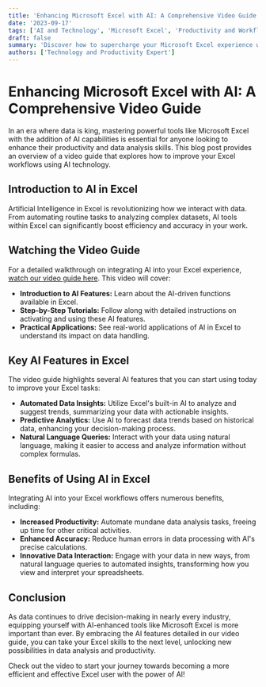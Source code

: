 ```yaml
---
title: 'Enhancing Microsoft Excel with AI: A Comprehensive Video Guide'
date: '2023-09-17'
tags: ['AI and Technology', 'Microsoft Excel', 'Productivity and Workflow', 'Technology Integration']
draft: false
summary: 'Discover how to supercharge your Microsoft Excel experience with AI through our detailed video guide. Learn about innovative tools and techniques that can transform how you work with data.'
authors: ['Technology and Productivity Expert']
---
```


# Enhancing Microsoft Excel with AI: A Comprehensive Video Guide

In an era where data is king, mastering powerful tools like Microsoft Excel with the addition of AI capabilities is essential for anyone looking to enhance their productivity and data analysis skills. This blog post provides an overview of a video guide that explores how to improve your Excel workflows using AI technology.

## Introduction to AI in Excel

Artificial Intelligence in Excel is revolutionizing how we interact with data. From automating routine tasks to analyzing complex datasets, AI tools within Excel can significantly boost efficiency and accuracy in your work.

## Watching the Video Guide

For a detailed walkthrough on integrating AI into your Excel experience, [watch our video guide here](https://www.youtube.com/watch?v=JYtZ2zsdE_s). This video will cover:

- **Introduction to AI Features:** Learn about the AI-driven functions available in Excel.
- **Step-by-Step Tutorials:** Follow along with detailed instructions on activating and using these AI features.
- **Practical Applications:** See real-world applications of AI in Excel to understand its impact on data handling.

## Key AI Features in Excel

The video guide highlights several AI features that you can start using today to improve your Excel tasks:

- **Automated Data Insights:** Utilize Excel's built-in AI to analyze and suggest trends, summarizing your data with actionable insights.
- **Predictive Analytics:** Use AI to forecast data trends based on historical data, enhancing your decision-making process.
- **Natural Language Queries:** Interact with your data using natural language, making it easier to access and analyze information without complex formulas.

## Benefits of Using AI in Excel

Integrating AI into your Excel workflows offers numerous benefits, including:

- **Increased Productivity:** Automate mundane data analysis tasks, freeing up time for other critical activities.
- **Enhanced Accuracy:** Reduce human errors in data processing with AI's precise calculations.
- **Innovative Data Interaction:** Engage with your data in new ways, from natural language queries to automated insights, transforming how you view and interpret your spreadsheets.

## Conclusion

As data continues to drive decision-making in nearly every industry, equipping yourself with AI-enhanced tools like Microsoft Excel is more important than ever. By embracing the AI features detailed in our video guide, you can take your Excel skills to the next level, unlocking new possibilities in data analysis and productivity.

Check out the video to start your journey towards becoming a more efficient and effective Excel user with the power of AI!

